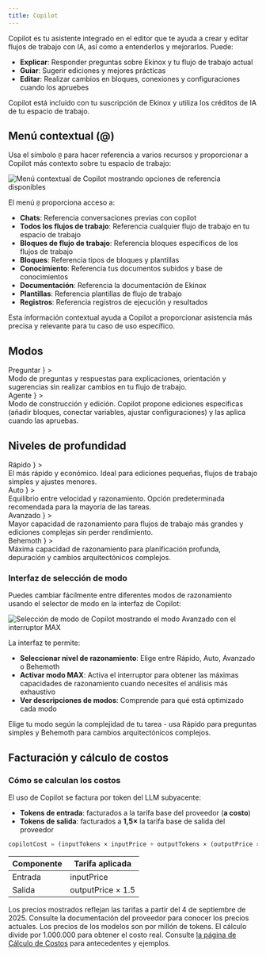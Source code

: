 ```yaml
---
title: Copilot
---
```



Copilot es tu asistente integrado en el editor que te ayuda a crear y editar flujos de trabajo con IA, así como a entenderlos y mejorarlos. Puede:

- **Explicar**: Responder preguntas sobre Ekinox y tu flujo de trabajo actual
- **Guiar**: Sugerir ediciones y mejores prácticas
- **Editar**: Realizar cambios en bloques, conexiones y configuraciones cuando los apruebes

<Callout type="info">
  Copilot está incluido con tu suscripción de Ekinox y utiliza los créditos de IA de tu espacio de trabajo.
</Callout>

## Menú contextual (@)

Usa el símbolo `@` para hacer referencia a varios recursos y proporcionar a Copilot más contexto sobre tu espacio de trabajo:

<Image
  src="/static/copilot/copilot-menu.png"
  alt="Menú contextual de Copilot mostrando opciones de referencia disponibles"
  width={600}
  height={400}
/>

El menú `@` proporciona acceso a:
- **Chats**: Referencia conversaciones previas con copilot
- **Todos los flujos de trabajo**: Referencia cualquier flujo de trabajo en tu espacio de trabajo
- **Bloques de flujo de trabajo**: Referencia bloques específicos de los flujos de trabajo
- **Bloques**: Referencia tipos de bloques y plantillas
- **Conocimiento**: Referencia tus documentos subidos y base de conocimientos
- **Documentación**: Referencia la documentación de Ekinox
- **Plantillas**: Referencia plantillas de flujo de trabajo
- **Registros**: Referencia registros de ejecución y resultados

Esta información contextual ayuda a Copilot a proporcionar asistencia más precisa y relevante para tu caso de uso específico.

## Modos

<Cards>
  <Card
    title={
      <span className="inline-flex items-center gap-2">
        <MessageCircle className="h-4 w-4 text-muted-foreground" />
        Preguntar
      </span>
    }
  >
    <div className="m-0 text-sm">
      Modo de preguntas y respuestas para explicaciones, orientación y sugerencias sin realizar cambios en tu flujo de trabajo.
    </div>
  </Card>
  <Card
    title={
      <span className="inline-flex items-center gap-2">
        <Package className="h-4 w-4 text-muted-foreground" />
        Agente
      </span>
    }
  >
    <div className="m-0 text-sm">
      Modo de construcción y edición. Copilot propone ediciones específicas (añadir bloques, conectar variables, ajustar configuraciones) y las aplica cuando las apruebas.
    </div>
  </Card>
</Cards>

## Niveles de profundidad

<Cards>
  <Card
    title={
      <span className="inline-flex items-center gap-2">
        <Zap className="h-4 w-4 text-muted-foreground" />
        Rápido
      </span>
    }
  >
    <div className="m-0 text-sm">El más rápido y económico. Ideal para ediciones pequeñas, flujos de trabajo simples y ajustes menores.</div>
  </Card>
  <Card
    title={
      <span className="inline-flex items-center gap-2">
        <InfinityIcon className="h-4 w-4 text-muted-foreground" />
        Auto
      </span>
    }
  >
    <div className="m-0 text-sm">Equilibrio entre velocidad y razonamiento. Opción predeterminada recomendada para la mayoría de las tareas.</div>
  </Card>
  <Card
    title={
      <span className="inline-flex items-center gap-2">
        <Brain className="h-4 w-4 text-muted-foreground" />
        Avanzado
      </span>
    }
  >
    <div className="m-0 text-sm">Mayor capacidad de razonamiento para flujos de trabajo más grandes y ediciones complejas sin perder rendimiento.</div>
  </Card>
  <Card
    title={
      <span className="inline-flex items-center gap-2">
        <BrainCircuit className="h-4 w-4 text-muted-foreground" />
        Behemoth
      </span>
    }
  >
    <div className="m-0 text-sm">Máxima capacidad de razonamiento para planificación profunda, depuración y cambios arquitectónicos complejos.</div>
  </Card>
</Cards>

### Interfaz de selección de modo

Puedes cambiar fácilmente entre diferentes modos de razonamiento usando el selector de modo en la interfaz de Copilot:

<Image
  src="/static/copilot/copilot-models.png"
  alt="Selección de modo de Copilot mostrando el modo Avanzado con el interruptor MAX"
  width={600}
  height={300}
/>

La interfaz te permite:
- **Seleccionar nivel de razonamiento**: Elige entre Rápido, Auto, Avanzado o Behemoth
- **Activar modo MAX**: Activa el interruptor para obtener las máximas capacidades de razonamiento cuando necesites el análisis más exhaustivo
- **Ver descripciones de modos**: Comprende para qué está optimizado cada modo

Elige tu modo según la complejidad de tu tarea - usa Rápido para preguntas simples y Behemoth para cambios arquitectónicos complejos.

## Facturación y cálculo de costos

### Cómo se calculan los costos

El uso de Copilot se factura por token del LLM subyacente:

- **Tokens de entrada**: facturados a la tarifa base del proveedor (**a costo**)
- **Tokens de salida**: facturados a **1,5×** la tarifa base de salida del proveedor

```javascript
copilotCost = (inputTokens × inputPrice + outputTokens × (outputPrice × 1.5)) / 1,000,000
```

| Componente | Tarifa aplicada       |
|------------|----------------------|
| Entrada    | inputPrice           |
| Salida     | outputPrice × 1.5    |

<Callout type="warning">
  Los precios mostrados reflejan las tarifas a partir del 4 de septiembre de 2025. Consulte la documentación del proveedor para conocer los precios actuales.
</Callout>

<Callout type="info">
  Los precios de los modelos son por millón de tokens. El cálculo divide por 1.000.000 para obtener el costo real. Consulte <a href="/execution/costs">la página de Cálculo de Costos</a> para antecedentes y ejemplos.
</Callout>
